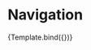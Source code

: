 

<Meta title="Navigation/ecosystem" component={Navigation} />


# Navigation

<Canvas>
  <Story
    name="ecosystem"
    args={{
      page: "ecosystem",
      pageLocations: ["all projects", "featured projects"],
    }}
  >
    {Template.bind({})}
  </Story>
</Canvas>

